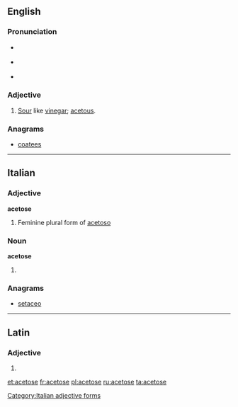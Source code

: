 ==English==

===Pronunciation===
* {{a|RP}} {{IPA|/ˈæsɪtəʊs/}}
* {{a|US}} {{IPA|/ˈæsɪtoʊs/}}
* {{audio|en-us-acetose.ogg|Audio (US)}}

===Adjective===
{{en-adj}}

# [[sour|Sour]] like [[vinegar]]; [[acetous]].

===Anagrams===
* [[coatees#English|coatees]]

----

==Italian==

===Adjective===
'''acetose''' {{f}}

# Feminine plural form of [[acetoso]]

===Noun===
'''acetose''' {{f}}

# {{plural of|acetosa|lang=it}}

===Anagrams===
* [[setaceo#Italian|setaceo]]

[[Category:Italian adjective forms]]

----

==Latin==

===Adjective===
{{la-adj-form|acetose}}

# {{inflection of|acetosus|acetosus|voc|m|s|lang=la}}

[[et:acetose]]
[[fr:acetose]]
[[pl:acetose]]
[[ru:acetose]]
[[ta:acetose]]